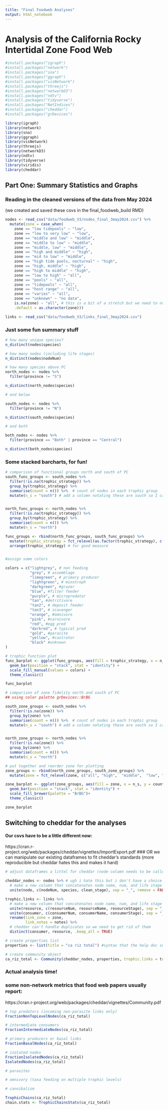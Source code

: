 ```yaml
---
title: "Final Foodweb Analyses"
output: html_notebook
---
```

# Analysis of the California Rocky Intertidal Zone Food Web
```r
#install.packages("igraph") 
#install.packages("network") 
#install.packages("sna")
#install.packages("ggraph")
#install.packages("visNetwork")
#install.packages("threejs")
#install.packages("networkD3")
#install.packages("ndtv")
#install.packages("tidyverse")
#install.packages("NetIndices")
#install.packages("cheddar")
#install.packages("grDevices")

library(igraph) 
library(network) 
library(sna)
library(ggraph)
library(visNetwork)
library(threejs)
library(networkD3)
library(ndtv) 
library(tidyverse)
library(viridis)
library(cheddar)

```

## Part One: Summary Statistics and Graphs
 
### Reading in the cleaned versions of the data from May 2024
(we created and saved these csvs in the final_foodweb_build RMD)
```r

nodes <- read_csv("data/foodweb_V3/nodes_final_3may2024.csv") %>% 
  mutate(zone = case_when(
    zone == "low tidepools" ~ "low",
    zone == "low to very low" ~ "low",
    zone == "middle and low" ~ "middle", 
    zone == "middle to low" ~ "middle",
    zone == "middle, low" ~ "middle",
    zone == "high and middle" ~ "high",
    zone == "mid to low" ~ "middle",
    zone == "high tide pools, nocturnal" ~ "high",
    zone == "high, middle" ~ "high",
    zone == "high to middle" ~ "high",
    zone == "low to high" ~ "all",
    zone == "pools" ~ "all",
    zone == "tidepools" ~ "all",
    zone == "host range" ~ "all",
    zone == "varies" ~ "all",
    zone == "unknown" ~ "no data",
    is.na(zone) ~ "all", # this is a bit of a stretch but we need to not have NAs
    .default = as.character(zone)))

links <- read_csv("data/foodweb_V3/links_final_3may2024.csv")

```


### Just some fun summary stuff
```r

# how many unique species?
n_distinct(nodes$species)

# how many nodes (including life stages)
n_distinct(nodes$nodeNum)

# how many species above PC
north_nodes <- nodes %>% 
  filter(province != "S")

n_distinct(north_nodes$species)

# and below

south_nodes <- nodes %>% 
  filter(province != "N") 

n_distinct(south_nodes$species)

# and both

both_nodes <- nodes %>% 
  filter(province == "Both" | province == "Central")

n_distinct(both_nodes$species)

```


### Some stacked barcharts, for fun!

```r

# comparison of functional groups north and south of PC
south_func_groups <- south_nodes %>% 
  filter(!is.na(trophic_strategy)) %>% 
  group_by(trophic_strategy) %>% 
  summarise(count = n()) %>%  # count of nodes in each trophic group
  mutate(n_s = "south") # add a column notating these are south so I can combine tibbles later


north_func_groups <- north_nodes %>% 
  filter(!is.na(trophic_strategy)) %>% 
  group_by(trophic_strategy) %>% 
  summarise(count = n()) %>% 
  mutate(n_s = "north")

func_groups <- rbind(north_func_groups, south_func_groups) %>% 
  mutate(trophic_strategy = fct_relevel(as.factor(trophic_strategy), c("non-feeding", "various (assemblage)", "primary producer", "mixotroph", "grazer", "filter feeder", "micropredator",   "detritivore","deposit feeder", "scavenger", "omnivore", "carnivore (scavenger + predator)", "symbiotic egg predator","typical predator","parasite", "parasitic castrator", "unknown"))) %>%  # reordering these so they make logical sense in the graph
  arrange(trophic_strategy) # for good measure


#assign some colors

colors = c("lightgrey", # non feeding
           "grey", # assemblage
           "limegreen", # primary producer
           "lightgreen", # mixotroph
           "darkgreen", #grazer
           "blue", #filter feeder
           "purple", # micropredator
           "tan", #detritivore
           "tan2", # deposit feeder
           "tan3", # scavenger
           "orange", #omnivore
           "pink", #carnivore
           "red", #egg pred
           "darkred", # typical pred
           "gold", #parasite
           "yellow", #castrator
           "black" #unknown
)

# trophic function plot                          
func_barplot <- ggplot(func_groups, aes(fill = trophic_strategy, x = n_s, y = count)) +
  geom_bar(position = "stack", stat = "identity") +
  scale_fill_manual(values = colors) +
  theme_classic()

func_barplot               

```

```r

# comparison of zone fidelity north and south of PC
## using color palette grDevices::BrBG

south_zone_groups <- south_nodes %>% 
  filter(!is.na(zone)) %>% 
  group_by(zone) %>% 
  summarise(count = n()) %>%  # count of nodes in each trophic group
  mutate(n_s = "south") # add a column notating these are south so I can combine tibbles later


north_zone_groups <- north_nodes %>% 
  filter(!is.na(zone)) %>% 
  group_by(zone) %>% 
  summarise(count = n()) %>% 
  mutate(n_s = "north")

# put together and reorder zone for plotting
zone_groups <- rbind(north_zone_groups, south_zone_groups) %>% 
  mutate(zone = fct_relevel(zone, c("all", "high",  "middle",  "low", "very low", "no data")))

zone_barplot <- ggplot(zone_groups, aes(fill = zone, x = n_s, y = count)) +
  geom_bar(position = "stack", stat = "identity") +
  scale_fill_brewer(palette = "BrBG")+
  theme_classic()

zone_barplot

```



## Switching to cheddar for the analyses
#### Our csvs have to be a little different now:
https://cran.r-project.org/web/packages/cheddar/vignettes/ImportExport.pdf
### OR we can manipulate our existing dataframes to fit cheddar's standards (more reproducible but cheddar hates this and makes it hard)
```r
# adjust dataframes a littel for cheddar (node column needs to be called node, links column needs to have consumer and resource columns, need a properties dataframe?)

cheddar_nodes <- nodes %>% # ugh i hate this but i don't have a choice
  # make a new column that concatenates node name, num, and life stage bc cheddar can't handle numeric node names
  unite(node, c(nodeNum, species, clean_stage), sep = "_", remove = FALSE)

trophic.links <- links %>% 
  # make a new column that concatenates node name, num, and life stage bc cheddar can't handle numeric node names
  unite(resource, c(resourceNum, resourceName, resourceStage), sep = "_", remove = FALSE) %>% 
  unite(consumer, c(consumerNum, consumerName, consumerStage), sep = "_", remove = FALSE) %>% 
  rename(link_zone = zone, 
         link_notes = notes) %>% 
  # cheddar can't handle duplicates so we need to get rid of them
  distinct(consumer, resource, .keep_all = TRUE)

# create properties list
properties <- list(title = "ca riz total") #syntax that the help doc suggests

# create community object
ca_riz_total <- Community(cheddar_nodes, properties, trophic.links = trophic.links)
```

### Actual analysis time!
### some non-network metrics that food web papers usually report:
https://cran.r-project.org/web/packages/cheddar/vignettes/Community.pdf
```r

# top predators (incoming non-parasite links only)
FractionNonTopLevelNodes(ca_riz_total)

# intermediate consumers
FractionIntermediateNodes(ca_riz_total)

# primary producers or basal links
FractionBasalNodes(ca_riz_total)

# isolated nodes
FractionIsolatedNodes(ca_riz_total)
IsolatedNodes(ca_riz_total)

# parasites

# omnivory (taxa feeding on multiple trophic levels)

# cannibalism

TrophicChains(ca_riz_total)
chain.stats <- TrophicChainsStats(ca_riz_total)

```

